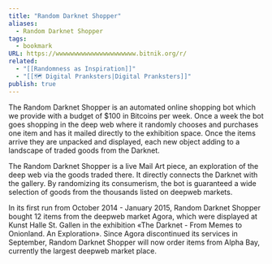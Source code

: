 ```yaml
---
title: "Random Darknet Shopper"
aliases:
  - Random Darknet Shopper
tags:
  - bookmark
URL: https://wwwwwwwwwwwwwwwwwwwwww.bitnik.org/r/
related:
  - "[[Randomness as Inspiration]]"
  - "[[🗺️ Digital Pranksters|Digital Pranksters]]"
publish: true
---
```




The Random Darknet Shopper is an automated online shopping bot which we provide with a budget of $100 in Bitcoins per week. Once a week the bot goes shopping in the deep web where it randomly chooses and purchases one item and has it mailed directly to the exhibition space. Once the items arrive they are unpacked and displayed, each new object adding to a landscape of traded goods from the Darknet.  
  
The Random Darknet Shopper is a live Mail Art piece, an exploration of the deep web via the goods traded there. It directly connects the Darknet with the gallery. By randomizing its consumerism, the bot is guaranteed a wide selection of goods from the thousands listed on deepweb markets.  
  
In its first run from October 2014 - January 2015, Random Darknet Shopper bought 12 items from the deepweb market Agora, which were displayed at Kunst Halle St. Gallen in the exhibition «The Darknet - From Memes to Onionland. An Exploration». Since Agora discontinued its services in September, Random Darknet Shopper will now order items from Alpha Bay, currently the largest deepweb market place.